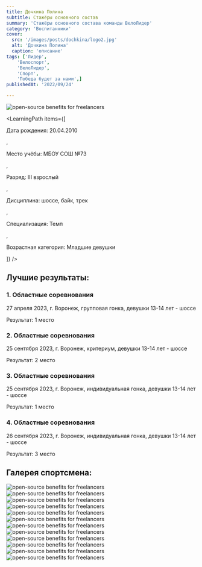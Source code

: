 ```yaml
---
title: Дочкина Полина
subtitle: Стажёры основного состав
summary: 'Стажёры основного состава команды ВелоЛидер'
category: 'Воспитанники'
cover:
  src: '/images/posts/dochkina/logo2.jpg'
  alt: 'Дочкина Полина'
  caption: 'описание'
tags: ['Лидер',
    'Велоспорт',
    'ВелоЛидер',
    'Спорт',
    'Победа будет за нами',]
publishedAt: '2022/09/24'

---
```

<CardLeaders>
<Image
  src="/images/posts/dochkina/logo2.jpg"
  alt="open-source benefits for freelancers"
/>

<LearningPath
  items={[
    <p>Дата рождения: 20.04.2010</p>,
    <p>Место учёбы: МБОУ СОШ №73</p>,
    <p>Разряд: III взрослый</p>,
    <p>Дисциплина: шоссе, байк, трек</p>,
    <p>Специализация: Темп</p>,
    <p>Возрастная категория: Младшие девушки</p>
  ]}
/>
</CardLeaders>

## Лучшие результаты:

### 1. Областные соревнования 

27 апреля 2023, г. Воронеж, групповая гонка, девушки 13-14 лет - шоссе

Результат: 1 место

### 2. Областные соревнования 

25 сентября 2023, г. Воронеж, критериум, девушки 13-14 лет - шоссе

Результат: 2 место

### 3. Областные соревнования 

25 сентября 2023, г. Воронеж, индивидуальная гонка, девушки 13-14 лет - шоссе

Результат: 1 место

### 4. Областные соревнования 

26 сентября 2023, г. Воронеж, индивидуальная гонка, девушки 13-14 лет - шоссе

Результат: 3 место


## Галерея спортсмена:
<Image
  src="/images/posts/dochkina/1.jpg"
  alt="open-source benefits for freelancers"
/>
<Image
  src="/images/posts/dochkina/2.jpg"
  alt="open-source benefits for freelancers"
/>
<Image
  src="/images/posts/dochkina/3.jpg"
  alt="open-source benefits for freelancers"
/>
<Image
  src="/images/posts/dochkina/4.jpg"
  alt="open-source benefits for freelancers"
/>
<Image
  src="/images/posts/dochkina/5.jpg"
  alt="open-source benefits for freelancers"
/>
<Image
  src="/images/posts/dochkina/6.jpg"
  alt="open-source benefits for freelancers"
/>
<Image
  src="/images/posts/dochkina/7.jpg"
  alt="open-source benefits for freelancers"
/>
<Image
  src="/images/posts/dochkina/8.jpg"
  alt="open-source benefits for freelancers"
/>
<Image
  src="/images/posts/dochkina/9.jpg"
  alt="open-source benefits for freelancers"
/>
<Image
  src="/images/posts/dochkina/10.jpg"
  alt="open-source benefits for freelancers"
/>
<Image
  src="/images/posts/dochkina/11.jpg"
  alt="open-source benefits for freelancers"
/>
<Image
  src="/images/posts/dochkina/12.jpg"
  alt="open-source benefits for freelancers"
/>



